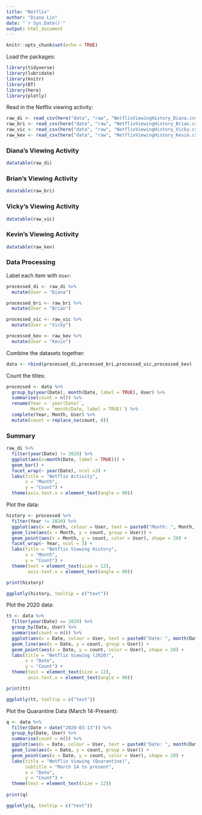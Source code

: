 ```yaml
---
title: "Netflix"
author: "Diana Lin"
date: "`r Sys.Date()`"
output: html_document
---
```


```r
knitr::opts_chunk$set(echo = TRUE)
```

<!--## Netflix-->
Load the packages:
```r
library(tidyverse)
library(lubridate)
library(knitr)
library(DT)
library(here)
library(plotly)
```

Read in the Netflix viewing activity:
```r
raw_di <- read_csv(here("data", "raw", "NetflixViewingHistory_Diana.csv"))
raw_bri <- read_csv(here("data", "raw", "NetflixViewingHistory_Brian.csv"))
raw_vic <- read_csv(here("data", "raw", "NetflixViewingHistory_Vicky.csv"))
raw_kev <- read_csv(here("data", "raw", "NetflixViewingHistory_Kevin.csv"))
```

### Diana's Viewing Activity
```r
datatable(raw_di)
```

### Brian's Viewing Activity
```r
datatable(raw_bri)
```

### Vicky's Viewing Activity
```r
datatable(raw_vic)
```

### Kevin's Viewing Activity
```r
datatable(raw_kev)
```

### Data Processing
Label each item with `User`:
```r
processed_di <- raw_di %>%
  mutate(User = "Diana")

processed_bri <- raw_bri %>%
  mutate(User = "Brian")

processed_vic <- raw_vic %>%
  mutate(User = "Vicky")

processed_kev <- raw_kev %>%
  mutate(User = "Kevin")
```


Combine the datasets together:
```r
data <- rbind(processed_di,processed_bri,processed_vic,processed_kev)
```

Count the titles:
```r
processed <- data %>%
  group_by(year(Date), month(Date, label = TRUE), User) %>%
  summarise(count = n()) %>%
  rename(Year = `year(Date)`,
         Month = `month(Date, label = TRUE)`) %>%
  complete(Year, Month, User) %>%
  mutate(count = replace_na(count, 0))
```


### Summary

<!-- Plot a bar graph:-->
```r
raw_di %>%
  filter(year(Date) != 2020) %>%
  ggplot(aes(x=month(Date, label = TRUE))) +
  geom_bar() +
  facet_wrap(~ year(Date), ncol =3) +
  labs(title = "Netflix Activity",
       x = "Month",
       y = "Count") +
  theme(axis.text.x = element_text(angle = 90))
```

Plot the data:
```r
history <- processed %>%
  filter(Year != 2020) %>%
  ggplot(aes(x = Month, colour = User, text = paste0("Month: ", Month, "</br></br> Count: ", count))) +
  geom_line(aes(x = Month, y = count, group = User)) +
  geom_point(aes(x = Month, y = count, color = User), shape = 20) +
  facet_wrap(~ Year, ncol = 3) +
  labs(title = "Netflix Viewing History",
       x = "Month",
       y = "Count") +
  theme(text = element_text(size = 12),
        axis.text.x = element_text(angle = 90))

print(history)
```

```r
ggplotly(history, tooltip = c("text"))
```

Plot the 2020 data:
```r
tt <- data %>%
  filter(year(Date) == 2020) %>%
  group_by(Date, User) %>%
  summarise(count = n()) %>%
  ggplot(aes(x = Date, colour = User, text = paste0("Date: ", month(Date, label = TRUE), " ", day(Date), ", ", year(Date), "</br></br>Count: ",count))) +
  geom_line(aes(x = Date, y = count, group = User)) +
  geom_point(aes(x = Date, y = count, color = User), shape = 20) +
  labs(title = "Netflix Viewing (2020)",
       x = "Date",
       y = "Count") +
  theme(text = element_text(size = 12),
        axis.text.x = element_text(angle = 90))

print(tt)
```

```r
ggplotly(tt, tooltip = c("text"))
```

Plot the Quarantine Data (March 14-Present):

```r
q <- data %>%
  filter(Date > date("2020-03-13")) %>%
  group_by(Date, User) %>%
  summarise(count = n()) %>%
  ggplot(aes(x = Date, colour = User, text = paste0("Date: ", month(Date, label = TRUE), " ", day(Date), ", ", year(Date), "</br></br>Count: ",count))) +
  geom_line(aes(x = Date, y = count, group = User)) +
  geom_point(aes(x = Date, y = count, color = User), shape = 20) +
  labs(title = "Netflix Viewing (Quarantine)",
       subtitle = "March 14 to present",
       x = "Date",
       y = "Count") +
  theme(text = element_text(size = 12))
  
print(q)
```

```r
ggplotly(q, tooltip = c("text"))
```
